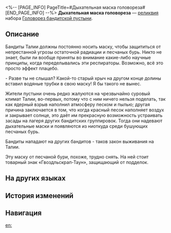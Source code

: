 <%-- [PAGE_INFO]
PageTitle=#Дыхательная маска головореза#
[END_PAGE_INFO] --%>
{{Реликвия Инфобокс
|id          = 61121
|Изображение = Предмет Дыхательная маска головореза.png
|Набор       = Головорез бандитской пустыни
|Предмет     = Голова
|Упоминания  = 
}}
{{Описание|Маска для дыхания, способная отфильтровывать воздух от песка и радиации. Кажется, что она была сделана из выброшенного респиратора.}}
'''Дыхательная маска головореза''' — [[реликвия]] набора [[Головорез бандитской пустыни]].

==Описание==
Бандиты Талии должны постоянно носить маску, чтобы защититься от непрестанной угрозы остаточной радиации и песчаных бурь. Никто не знает, были ли вообще приняты во внимание какие-либо научные принципы, когда переделывались эти респираторы. Возможно, всё это просто эффект плацебо.

- Разве ты не слышал? Какой-то старый хрыч на другом конце долины вставил водяные трубки в свою маску! Я бы такого не вынес.

Жители пустыни очень редко жалуются на чрезвычайно суровый климат Талии, во-первых, потому что с ним ничего нельзя поделать, так как ядерный взрыв наполнил атмосферу песком и пылью; другая причина заключается в том, что когда красный песок наполняет воздух и закрывает солнце, это даёт им прекрасную возможность устраивать засады на лагеря других бандитских группировок. Тогда они надевают дыхательные маски и появляются из ниоткуда среди бушующих песчаных бурь.

Бандиты нападают на других бандитов - таков закон выживания на Талии.

Эту маску от песчаной бури, похоже, трудно снять. На ней стоит товарный знак «Гвоздльскрап-Таун», защищающий от подделок.

==На других языках==
{{На других языках
|en   = Wastelander's Breathing Mask
|zhs  = 废土客的呼吸面罩
|zht  = 廢土客的呼吸面罩
|ja   = {{Rubi|廃土客|はいどきゃく}}の{{Rubi|呼吸|こきゅう}}マスク
|ko   = 황야인의 호흡 마스크
|es   = Máscara para respirar del habitante del yermo
|fr   = Masque respiratoire du Ferrailleur
|ru   = Дыхательная маска головореза
|th   = Wastelander's Breathing Mask
|vi   = Mặt Nạ Thở Của Kẻ Hoang Dã
|de   = Atemmaske des Ödländers
|id   = Wastelander's Breathing Mask
|pt   = Máscara Respiratória do Andarilho
}}

==История изменений==
{{История изменений|3.5}}

==Навигация==
{{Набор Реликвий Навбокс|Головорез бандитской пустыни}}

[[en:]]
